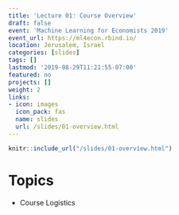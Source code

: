 ```yaml
---
title: 'Lecture 01: Course Overview'
draft: false
event: 'Machine Learning for Economists 2019'
event_url: https://ml4econ.rbind.io/
location: Jerusalem, Israel
categories: [slides]
tags: []
lastmod: '2019-08-29T11:21:55-07:00'
featured: no
projects: []
weight: 2
links:
- icon: images
  icon_pack: fas
  name: slides
  url: /slides/01-overview.html
---
```



```r
knitr::include_url("/slides/01-overview.html")
```

# Topics

+ Course Logistics
